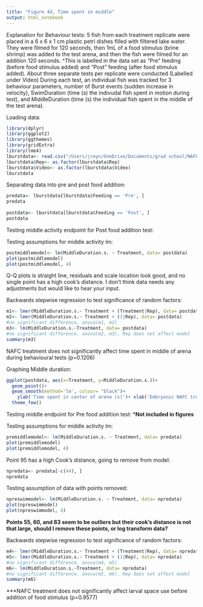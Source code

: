 ```yaml
---
title: "Figure 4d, Time spent in middle"
output: html_notebook
---
```


Explanation for Behaviour tests:
5 fish from each treatment replicate were placed in a 6 x 6 x 1 cm plastic petri dishes filled with filtered lake water. They were filmed for 120 seconds, then 1mL of a food stimulus (brine shrimp) was added to the test arena, and then the fish were filmed for an addition 120 seconds. 
^This is labelled in the data set as "Pre" feeding (before food stimulus added) and "Post" feeding (after food stimulus added). 
About three separate tests per replicate were conducted (Labelled under Video)
During each test, an individual fish was tracked for 3 behaviour parameters, number of Burst events (sudden increase in velocity), SwimDuration (time (s) the indivudal fish spent in motion during test), and MiddleDuration (time (s) the individual fish spent in the middle of the test arena). 

Loading data:
```r
library(dplyr)
library(ggplot2)
library(ggthemes)
library(gridExtra)
library(lme4)
lburstdata<- read.csv("/Users/jreyn/OneDrive/Documents/grad school/NAFHM19/Data/analysis/behavsimple.csv")
lburstdata$Rep<- as.factor(lburstdata$Rep)
lburstdata$Video<- as.factor(lburstdata$Video)
lburstdata
```

Separating data into pre and post food addition:
```r
predata<- lburstdata[lburstdata$Feeding == 'Pre', ]
predata
  
postdata<- lburstdata[lburstdata$Feeding == 'Post', ]
postdata
```

Testing middle activity endpoint for Post food addition test:

Testing assumptions for middle activity lm:
```r
postmiddlemodel<- lm(MiddleDuration.s. ~ Treatment, data= postdata)
plot(postmiddlemodel)
plot(postmiddlemodel, 4)
```
Q-Q plots is straight line, residuals and scale location look good, and no single point has a high cook's distance. I don't think data needs any adjustments but would like to hear your input. 

Backwards stepwise regression to test significance of random factors:
```r
m1<- lmer(MiddleDuration.s.~ Treatment + (Treatment|Rep), data= postdata)
m2<- lmer(MiddleDuration.s.~ Treatment + (1|Rep), data= postdata)
#no significant difference, anova(m1, m2)
m3<- lm(MiddleDuration.s.~Treatment, data= postdata)
#no significant difference, anova(m2, m3), Rep does not affect model
summary(m3)
```
NAFC treatment does not significantly affect time spent in middle of arena during behavioural tests (p=0.1206)


Graphing Middle duration:
```r
ggplot(postdata, aes(x=Treatment, y=MiddleDuration.s.))+
  geom_point()+
  geom_smooth(method='lm', colour= "black")+
    ylab('Time spent in center of arena (s)')+ xlab('Embryonic NAFC treatment (mg/L)')+
  theme_few()
```


Testing middle endpoint for Pre food addition test:
***Not included in figures**

Testing assumptions for middle activity lm:

```r
premiddlemodel<- lm(MiddleDuration.s. ~ Treatment, data= predata)
plot(premiddlemodel)
plot(premiddlemodel, 4)
```
Point 95 has a high Cook's distance, going to remove from model:

```r
npredata<- predata[-c(44), ]
npredata
```
Testing assumption of data with points removed:

```r
npreswimmodel<- lm(MiddleDuration.s. ~ Treatment, data= npredata)
plot(npreswimmodel)
plot(npreswimmodel, 4)
```
**Points 55, 60, and 83 seem to be outliers but their cook's distance is not that large, should I remove these points, or log transform data?**

Backwards stepwise regression to test significance of random factors:
```r
m4<- lmer(MiddleDuration.s.~ Treatment + (Treatment|Rep), data= npredata)
m5<- lmer(MiddleDuration.s.~ Treatment + (1|Rep), data= npredata)
#no significant difference, anova(m4, m5)
m6<- lm(MiddleDuration.s.~Treatment, data= npredata)
#no significant difference, anova(m5, m6), Rep does not affect model
summary(m6)
```
***NAFC treatment does not significantly affect larval space use before addition of food stimulus (p=0.9577)







